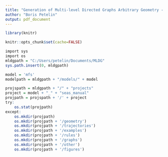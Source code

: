 ```yaml
---
title: "Generation of Multi-level Directed Graphs Arbitrary Geometry - Part 1"
author: "Boris Petelin"
output: pdf_document
---
```


```r
library(knitr)
```

```r
knitr::opts_chunk$set(cache=FALSE)
```

```r
import sys
import os
mldgpath = "C:/Users/petelin/Documents/MLDG"
sys.path.insert(0, mldgpath)

model = 'mfs'
modelpath = mldgpath + "/models/" + model

projspath = mldgpath + "/" + "projects"
project = model + "_" + "seas_manual"
projpath = projspath + '/' + project 
try:
    os.stat(projpath)
except:
    os.mkdir(projpath)
    os.mkdir(projpath + '/geometry')
    os.mkdir(projpath + '/trajectories')
    os.mkdir(projpath + '/examples')
    os.mkdir(projpath + '/rules')
    os.mkdir(projpath + '/graphs')
    os.mkdir(projpath + '/other')
    os.mkdir(projpath + '/figures')
```

